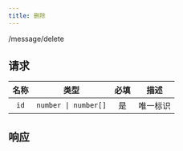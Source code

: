 ```yaml
---
title: 删除
---
```


<DELETE>/message/delete</DELETE>

## 请求

<APITable>

| 名称 | 类型 | 必填 | 描述 |
| :-: | :-: | :-: | --- |
| `id` | `number \| number[]` | 是 | 唯一标识 |

</APITable>

## 响应

```json title="示例"
```

